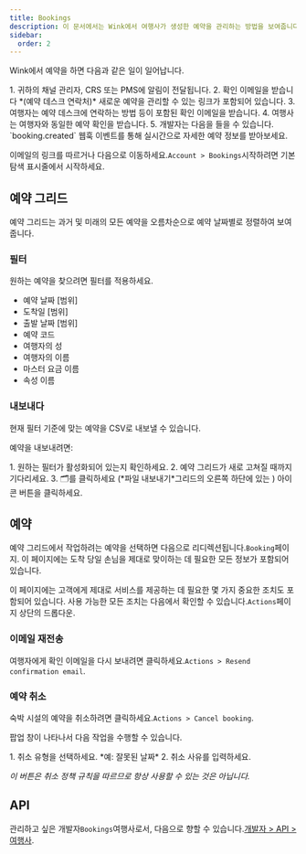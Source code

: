 ```yaml
---
title: Bookings
description: 이 문서에서는 Wink에서 여행사가 생성한 예약을 관리하는 방법을 보여줍니다.
sidebar:
  order: 2
---
```


Wink에서 예약을 하면 다음과 같은 일이 일어납니다.

<Steps>
  1. 귀하의 채널 관리자, CRS 또는 PMS에 알림이 전달됩니다.
  2. 확인 이메일을 받습니다 *(예약 데스크 연락처)* 새로운 예약을 관리할 수 있는 링크가 포함되어 있습니다.
  3. 여행자는 예약 데스크에 연락하는 방법 등이 포함된 확인 이메일을 받습니다.
  4. 여행사는 여행자와 동일한 예약 확인을 받습니다.
  5. 개발자는 다음을 들을 수 있습니다. `booking.created` 웹훅 이벤트를 통해 실시간으로 자세한 예약 정보를 받아보세요.
</Steps>


이메일의 링크를 따르거나 다음으로 이동하세요.`Account > Bookings`시작하려면 기본 탐색 표시줄에서 시작하세요.

## 예약 그리드

예약 그리드는 과거 및 미래의 모든 예약을 오름차순으로 예약 날짜별로 정렬하여 보여줍니다.

### 필터

원하는 예약을 찾으려면 필터를 적용하세요.

* 예약 날짜 \[범위]
* 도착일 \[범위]
* 출발 날짜 \[범위]
* 예약 코드
* 여행자의 성
* 여행자의 이름
* 마스터 요금 이름
* 속성 이름

### 내보내다

현재 필터 기준에 맞는 예약을 CSV로 내보낼 수 있습니다.

예약을 내보내려면:

<Steps>
  1. 원하는 필터가 활성화되어 있는지 확인하세요.
  2. 예약 그리드가 새로 고쳐질 때까지 기다리세요.
  3. 🗂️를 클릭하세요 (*파일 내보내기*그리드의 오른쪽 하단에 있는 ) 아이콘 버튼을 클릭하세요.
</Steps>


## 예약

예약 그리드에서 작업하려는 예약을 선택하면 다음으로 리디렉션됩니다.`Booking`페이지.
이 페이지에는 도착 당일 손님을 제대로 맞이하는 데 필요한 모든 정보가 포함되어 있습니다.

이 페이지에는 고객에게 제대로 서비스를 제공하는 데 필요한 몇 가지 중요한 조치도 포함되어 있습니다. 사용 가능한 모든 조치는 다음에서 확인할 수 있습니다.`Actions`페이지 상단의 드롭다운.

### 이메일 재전송

여행자에게 확인 이메일을 다시 보내려면 클릭하세요.`Actions > Resend confirmation email`.

### 예약 취소

숙박 시설의 예약을 취소하려면 클릭하세요.`Actions > Cancel booking`.

팝업 창이 나타나서 다음 작업을 수행할 수 있습니다.

<Steps>
  1. 취소 유형을 선택하세요. *예: 잘못된 날짜*
  2. 취소 사유를 입력하세요.
</Steps>


*이 버튼은 취소 정책 규칙을 따르므로 항상 사용할 수 있는 것은 아닙니다.*

## API

관리하고 싶은 개발자`Bookings`여행사로서, 다음으로 향할 수 있습니다.[개발자 > API > 여행사](/developers/apis/#travel-agent-api).

